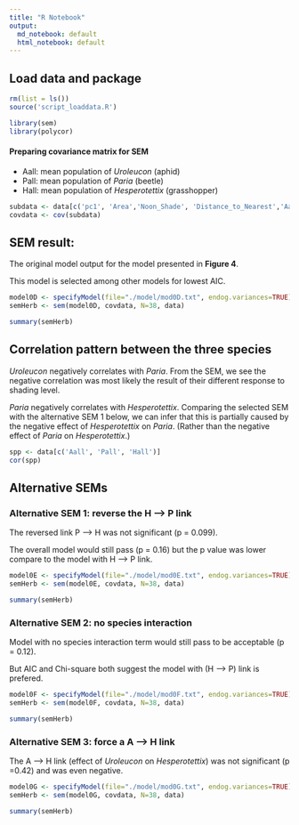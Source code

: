 ```yaml
---
title: "R Notebook"
output:
  md_notebook: default
  html_notebook: default
---
```


## Load data and package


```r
rm(list = ls())
source('script_loaddata.R')

library(sem)
library(polycor)
```

#### Preparing covariance matrix for SEM

* Aall: mean population of _Uroleucon_ (aphid)
* Pall: mean population of _Paria_ (beetle)
* Hall: mean population of _Hesperotettix_ (grasshopper)

```r
subdata <- data[c('pc1', 'Area','Noon_Shade', 'Distance_to_Nearest','Aall', 'Pall', 'Hall')]
covdata <- cov(subdata)
```




## SEM result: 

The original model output for the model presented in **Figure 4**.

This model is selected among other models for lowest AIC.

```r
model0D <- specifyModel(file="./model/mod0D.txt", endog.variances=TRUE)
semHerb <- sem(model0D, covdata, N=38, data)

summary(semHerb)
```

## Correlation pattern between the three species

_Uroleucon_ negatively correlates with _Paria_. From the SEM, we see the negative correlation was most likely the result of their different response to shading level.

_Paria_ negatively correlates with _Hesperotettix_. Comparing the selected SEM with the alternative SEM 1 below, we can infer that this is partially caused by the negative effect of _Hesperotettix_ on _Paria_. (Rather than the negative effect of _Paria_ on _Hesperotettix_.)

```r
spp <- data[c('Aall', 'Pall', 'Hall')]
cor(spp)
```


## Alternative SEMs

### Alternative SEM 1: reverse the H --> P link

The reversed link P --> H was not significant (p = 0.099).

The overall model would still pass (p = 0.16) but the p value was lower compare to the model with H --> P link.

```r
model0E <- specifyModel(file="./model/mod0E.txt", endog.variances=TRUE)
semHerb <- sem(model0E, covdata, N=38, data)

summary(semHerb)
```


### Alternative SEM 2: no species interaction

Model with no species interaction term would still pass to be acceptable (p = 0.12).

But AIC and Chi-square both suggest the model with (H --> P) link is prefered. 

```r
model0F <- specifyModel(file="./model/mod0F.txt", endog.variances=TRUE)
semHerb <- sem(model0F, covdata, N=38, data)

summary(semHerb)
```


### Alternative SEM 3: force a A --> H link

The  A --> H link (effect of _Uroleucon_ on _Hesperotettix_) was not significant (p =0.42) and was even negative.

```r
model0G <- specifyModel(file="./model/mod0G.txt", endog.variances=TRUE)
semHerb <- sem(model0G, covdata, N=38, data)

summary(semHerb)
```
